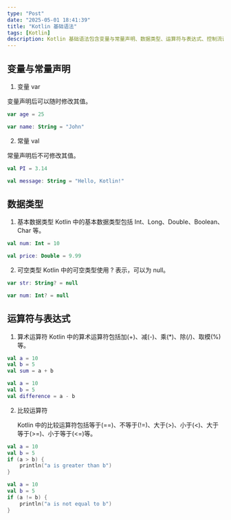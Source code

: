 ```yaml
---
type: "Post"
date: "2025-05-01 18:41:39"
title: "Kotlin 基础语法"
tags: [Kotlin]
description: Kotlin 基础语法包含变量与常量声明、数据类型、运算符与表达式、控制流语句等内容。
---
```


## 变量与常量声明

1. 变量 var

变量声明后可以随时修改其值。

```kotlin
var age = 25
```

```kotlin
var name: String = "John"
```

2. 常量 val

常量声明后不可修改其值。

```kotlin
val PI = 3.14
```

```kotlin
val message: String = "Hello, Kotlin!"
```

## 数据类型

1. 基本数据类型
   Kotlin 中的基本数据类型包括 Int、Long、Double、Boolean、Char 等。

```kotlin
val num: Int = 10
```

```kotlin
val price: Double = 9.99
```

2. 可空类型
   Kotlin 中的可空类型使用 ? 表示，可以为 null。

```kotlin
var str: String? = null
```

```kotlin
var num: Int? = null
```

## 运算符与表达式

1. 算术运算符
   Kotlin 中的算术运算符包括加(+)、减(-)、乘(\*)、除(/)、取模(%)等。

```kotlin
val a = 10
val b = 5
val sum = a + b
```

```kotlin
val a = 10
val b = 5
val difference = a - b
```

2. 比较运算符

   Kotlin 中的比较运算符包括等于(==)、不等于(!=)、大于(\>)、小于(\<)、大于等于(\>=)、小于等于(\<=)等。

```kotlin
val a = 10
val b = 5
if (a > b) {
    println("a is greater than b")
}
```

```kotlin
val a = 10
val b = 5
if (a != b) {
    println("a is not equal to b")
}
```
